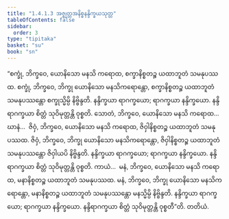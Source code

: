 ```yaml
---
title: "1.4.1.3 အဇ္ဈတ္တအနိစ္စနန္ဒိက္ခယသုတ္တ"
tableOfContents: false
sidebar:
  order: 3
type: "tipitaka"
basket: "su"
book: "sn"
---
```



<DynamicBreadcrumb />

<Division number="158" book="sn" e="ch" v="18" p="303">

<Paragraph number="865" book="sn">
“စက္ခုံ, ဘိက္ခဝေ, ယောနိသော မနသိ ကရောထ, စက္ခာနိစ္စတဉ္စ ယထာဘူတံ သမနုပဿထ. စက္ခုံ, ဘိက္ခဝေ, ဘိက္ခု ယောနိသော မနသိကရောန္တော, စက္ခာနိစ္စတဉ္စ ယထာဘူတံ သမနုပဿန္တော စက္ခုသ္မိမ္ပိ နိဗ္ဗိန္ဒတိ. နန္ဒိက္ခယာ ရာဂက္ခယော; ရာဂက္ခယာ နန္ဒိက္ခယော. နန္ဒိရာဂက္ခယာ စိတ္တံ သုဝိမုတ္တန္တိ ဝုစ္စတိ. သောတံ, ဘိက္ခဝေ, ယောနိသော မနသိ ကရောထ…  ဃာနံ…  ဇိဝှံ, ဘိက္ခဝေ, ယောနိသော မနသိ ကရောထ, ဇိဝှါနိစ္စတဉ္စ ယထာဘူတံ သမနုပဿထ. ဇိဝှံ, ဘိက္ခဝေ, ဘိက္ခု ယောနိသော မနသိကရောန္တော, ဇိဝှါနိစ္စတဉ္စ ယထာဘူတံ သမနုပဿန္တော ဇိဝှါယပိ နိဗ္ဗိန္ဒတိ. နန္ဒိက္ခယာ ရာဂက္ခယော; ရာဂက္ခယာ နန္ဒိက္ခယော. နန္ဒိရာဂက္ခယာ စိတ္တံ သုဝိမုတ္တန္တိ ဝုစ္စတိ. ကာယံ…  မနံ, ဘိက္ခဝေ, ယောနိသော မနသိ ကရောထ, မနာနိစ္စတဉ္စ ယထာဘူတံ သမနုပဿထ. မနံ, ဘိက္ခဝေ, ဘိက္ခု ယောနိသော မနသိကရောန္တော, မနာနိစ္စတဉ္စ ယထာဘူတံ သမနုပဿန္တော မနသ္မိမ္ပိ နိဗ္ဗိန္ဒတိ. နန္ဒိက္ခယာ ရာဂက္ခယော; ရာဂက္ခယာ နန္ဒိက္ခယော. နန္ဒိရာဂက္ခယာ စိတ္တံ သုဝိမုတ္တန္တိ ဝုစ္စတီ”တိ.

</Paragraph>
</Division>

<Paragraph number="866" type="center" book="sn">
တတိယံ.
</Paragraph>